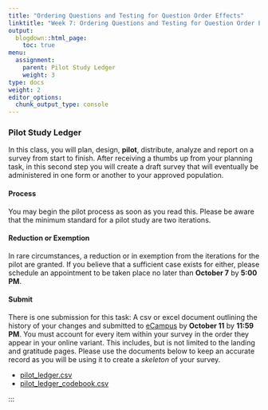 ```yaml
---
title: "Ordering Questions and Testing for Question Order Effects"
linktitle: "Week 7: Ordering Questions and Testing for Question Order Effects"
output:
  blogdown::html_page:
    toc: true
menu:
  assignment:
    parent: Pilot Study Ledger
    weight: 3
type: docs
weight: 2
editor_options: 
  chunk_output_type: console
---
```


### Pilot Study Ledger
In this class, you will plan, design, **pilot**, distribute, analyze and report on a survey from start to finish. After receiving a thumbs up from your planning task, in this second step you will create a draft survey that will eventually be administered in one form or another to your approved population.

#### Process
You may begin the pilot process as soon as you read this. Please be aware that the minimum standard for a pilot study are two iterations. 

#### Reduction or Exemption 
In rare circumstances, a reduction or in exemption from the iterations for the pilot are granted. If you believe that a sufficient case exists for either, please schedule an appointment to be taken place no later than **October 7** by **5:00 PM**.

#### Submit
There is one submission for this task: A csv or excel document outlining the history of your changes and submitted to [eCampus](https://ecampus.wvu.edu/){target="_blank"} by **October 11** by **11:59 PM**. You must account for every item within your survey in the order they appear in your online variant. This includes, but is not limited to the landing and gratitude pages. Please use the documents below to keep an accurate record as you will be using it to create a *skeleton* of your survey. 

- [pilot_ledger.csv](/files/Week 7/pilot_ledger.csv)
- [pilot_ledger_codebook.csv](/files/Week 7/pilot_ledger_codebook.csv)

:::

